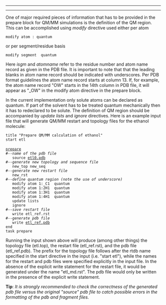 ----
{{template:QMMM_Restart_and_Topology_Files_Links}}
----
One of major required pieces of information that has to be provided in the prepare block for QM/MM simulations is the definition of the QM region.
This can be accomplished using ''modify'' directive used either per atom 
 modify atom <integer isgm>:<string atomname> quantum
or per segment/residue basis 
 modify segment <integer isgm> quantum

Here ''isgm'' and ''atomname'' refer to the residue number and atom name record as given in the PDB file. It is important to note that that the leading blanks in atom name record should be indicated with underscores. Per PDB format guidelines the atom name record starts at column 13. If, for example, the atom name record "OW" starts in the 14th column in PDB file, it will appear as "_OW" in the modify atom directive in the prepare block. 

In the current implementation only solute atoms can be declared as quantum. If part of the solvent has to be treated quantum mechanically then it has to redeclared to be solute. The definition of QM region should be accompanied by ''update lists'' and ''ignore'' directives. <span id="example"></span> Here is an example input file that will generate QM/MM restart and topology files for the ethanol molecule:

 title "Prepare QM/MM calculation of ethanol"
 start etl
 
 [[Release66:Prepare|prepare]]
 #--''name of the pdb file''
    source [[media:Etl0.pdb|etl0.pdb]]                    
 #--''generate new topology and sequence file''
    new_top new_seq                    
 #--''generate new restart file''
    new_rst                            
 #--''define quantum region (note the use of underscore)''
    modify atom 1:_C1  quantum         
    modify atom 1:2H1  quantum         
    modify atom 1:3H1  quantum          
    modify atom 1:4H1  quantum         
    update lists
    ignore
 #--''save restart file''   
    write etl_ref.rst
 #--''generate pdb file''
    write [[media:etl_ref.pdb|etl_ref.pdb]]
 end 
 task prepare

Running the input shown above will produce (among other things) the topology file (etl.top), the restart file (etl_ref.rst), and the pdb file (etl_ref.pdb). The prefix for the topology file follows after the rtdb name specified in the start directive in the input (i.e. "start etl"), while the names for the restart and pdb files were 
specified explicitly in the input file. In the absence of the explicit write statement for the restart file, it would be generated under the name "etl_md.rst". 
The pdb file would only be written in the presence of the explicit write statement. 

<span id="tip"></span>'''Tip''': ''It is strongly recommended to check the correctness of the generated pdb file versus the original "source" pdb file to catch possible errors in the formatting of the pdb and fragment files.''
